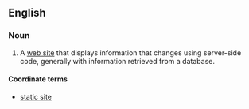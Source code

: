 ==English==

===Noun===
{{en-noun|head=[[dynamic]] [[site]]}}

# {{context|Internet|lang=en}} A [[web site]] that displays information that changes using server-side code, generally with information retrieved from a database.

====Coordinate terms====
* [[static site]]